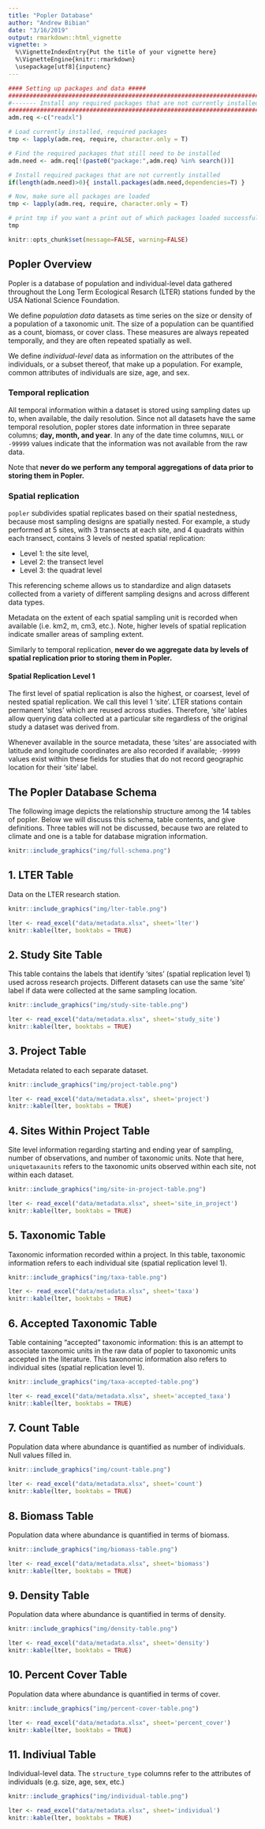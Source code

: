 ```yaml
---
title: "Popler Database"
author: "Andrew Bibian"
date: "3/16/2019"
output: rmarkdown::html_vignette
vignette: >
  %\VignetteIndexEntry{Put the title of your vignette here}
  %\VignetteEngine{knitr::rmarkdown}
  \usepackage[utf8]{inputenc}
---
```


```r
#### Setting up packages and data #####
##############################################################################
#------- Install any required packages that are not currently installed -----
##############################################################################
adm.req <-c("readxl")

# Load currently installed, required packages
tmp <- lapply(adm.req, require, character.only = T)

# Find the required packages that still need to be installed
adm.need <- adm.req[!(paste0("package:",adm.req) %in% search())]

# Install required packages that are not currently installed
if(length(adm.need)>0){ install.packages(adm.need,dependencies=T) }

# Now, make sure all packages are loaded
tmp <- lapply(adm.req, require, character.only = T)

# print tmp if you want a print out of which packages loaded successfully
tmp

knitr::opts_chunk$set(message=FALSE, warning=FALSE)
```

## Popler Overview
Popler is a database of population and individual-level data gathered throughout the Long Term Ecological Resarch (LTER) stations funded by the USA National Science Foundation.

We define _population data_ datasets as time series on the size or density of a population of a taxonomic unit. The size of a population can be quantified as a count, biomass, or cover class. These measures are always repeated temporally, and they are often repeated spatially as well.

We define _individual-level_ data as information on the attributes of the individuals, or a subset thereof, that make up a population. For example, common attributes of individuals are size, age, and sex.


### Temporal replication
All temporal information within a dataset is stored using 
sampling dates up to, when available, the daily resolution. Since not all datasets have the same temporal resolution, popler stores date information in three separate columns; **day, month, and year**. In any of the date time columns, `NULL` or `-99999` values indicate that the information was not available from the raw data. 

Note that **never do we perform any temporal aggregations of data prior to storing them in Popler.**

### Spatial replication
`popler` subdivides spatial replicates based on their spatial nestedness, because most sampling designs are spatially nested. For example, a study performed at 5 sites, with 3 transects at each site, and 4 quadrats within each transect, contains 3 levels of nested spatial replication:

- Level 1: the site level, 
- Level 2: the transect level
- Level 3: the quadrat level

This referencing scheme allows us to standardize and align datasets collected from a variety of different sampling designs and across different data types.

Metadata on the extent of each spatial sampling unit is recorded when 
available (i.e. km2, m, cm3, etc.). Note, higher levels of spatial replication 
indicate smaller areas of sampling extent. 

Similarly to temporal replication, **never do we aggregate data by levels of spatial replication prior to storing them in Popler.**

#### Spatial Replication Level 1
The first level of spatial replication is also the highest, or coarsest, level of nested spatial replication. We call this level 1 'site'. LTER stations contain permanent 'sites' which are reused across studies. Therefore, ‘site’ lables allow querying data collected at a particular site regardless of the original study a dataset was derived from.

Whenever available in the source metadata, these 'sites' are associated with latitude and longitude coordinates are also recorded if available; `-99999` values exist within these fields for studies that do not record geographic location for their 'site' label. 


## The Popler Database Schema

The following image depicts the relationship structure among the 14 tables of popler. Below we will discuss this schema, table contents, and give definitions. Three tables will not be discussed, because two are related to climate and one is a table for database migration information.

```r
knitr::include_graphics("img/full-schema.png")
```

## 1. LTER Table
Data on the LTER research station.

```r
knitr::include_graphics("img/lter-table.png")
```

```r
lter <- read_excel("data/metadata.xlsx", sheet='lter')
knitr::kable(lter, booktabs = TRUE)
```

## 2. Study Site Table

This table contains the labels that identify ‘sites’ (spatial replication level 1) used across research projects. Different datasets can use the same ‘site’ label if data were collected at the same sampling location.

```r
knitr::include_graphics("img/study-site-table.png")
```

```r
lter <- read_excel("data/metadata.xlsx", sheet='study_site')
knitr::kable(lter, booktabs = TRUE)
```


## 3. Project Table
Metadata related to each separate dataset.

```r
knitr::include_graphics("img/project-table.png")
```

```r
lter <- read_excel("data/metadata.xlsx", sheet='project')
knitr::kable(lter, booktabs = TRUE)
```


## 4. Sites Within Project Table
Site level information regarding starting and ending year of sampling, number of observations, and number of taxonomic units. Note that here, `uniquetaxaunits` refers to the taxonomic units observed within each site, not within each dataset.

```r
knitr::include_graphics("img/site-in-project-table.png")
```

```r
lter <- read_excel("data/metadata.xlsx", sheet='site_in_project')
knitr::kable(lter, booktabs = TRUE)
```

## 5. Taxonomic Table
Taxonomic information recorded within a project. In this table, taxonomic information refers to each individual site (spatial replication level 1). 

```r
knitr::include_graphics("img/taxa-table.png")
```

```r
lter <- read_excel("data/metadata.xlsx", sheet='taxa')
knitr::kable(lter, booktabs = TRUE)
```

## 6. Accepted Taxonomic Table
Table containing "accepted" taxonomic information: this is an attempt to associate taxonomic units in the raw data of popler to taxonomic units accepted in the literature. This taxonomic information also refers to individual sites (spatial replication level 1).

```r
knitr::include_graphics("img/taxa-accepted-table.png")
```

```r
lter <- read_excel("data/metadata.xlsx", sheet='accepted_taxa')
knitr::kable(lter, booktabs = TRUE)
```

## 7. Count Table
Population data where abundance is quantified as number of individuals. Null values filled in.

```r
knitr::include_graphics("img/count-table.png")
```

```r
lter <- read_excel("data/metadata.xlsx", sheet='count')
knitr::kable(lter, booktabs = TRUE)
```

## 8. Biomass Table
Population data where abundance is quantified in terms of biomass.


```r
knitr::include_graphics("img/biomass-table.png")
```

```r
lter <- read_excel("data/metadata.xlsx", sheet='biomass')
knitr::kable(lter, booktabs = TRUE)
```

## 9. Density Table
Population data where abundance is quantified in terms of density.


```r
knitr::include_graphics("img/density-table.png")
```

```r
lter <- read_excel("data/metadata.xlsx", sheet='density')
knitr::kable(lter, booktabs = TRUE)
```

## 10. Percent Cover Table
Population data where abundance is quantified in terms of cover.


```r
knitr::include_graphics("img/percent-cover-table.png")
```

```r
lter <- read_excel("data/metadata.xlsx", sheet='percent_cover')
knitr::kable(lter, booktabs = TRUE)
```

## 11. Indiviual Table
Individual-level data. The `structure_type` columns refer to the attributes of individuals (e.g. size, age, sex, etc.)


```r
knitr::include_graphics("img/individual-table.png")
```

```r
lter <- read_excel("data/metadata.xlsx", sheet='individual')
knitr::kable(lter, booktabs = TRUE)
```
